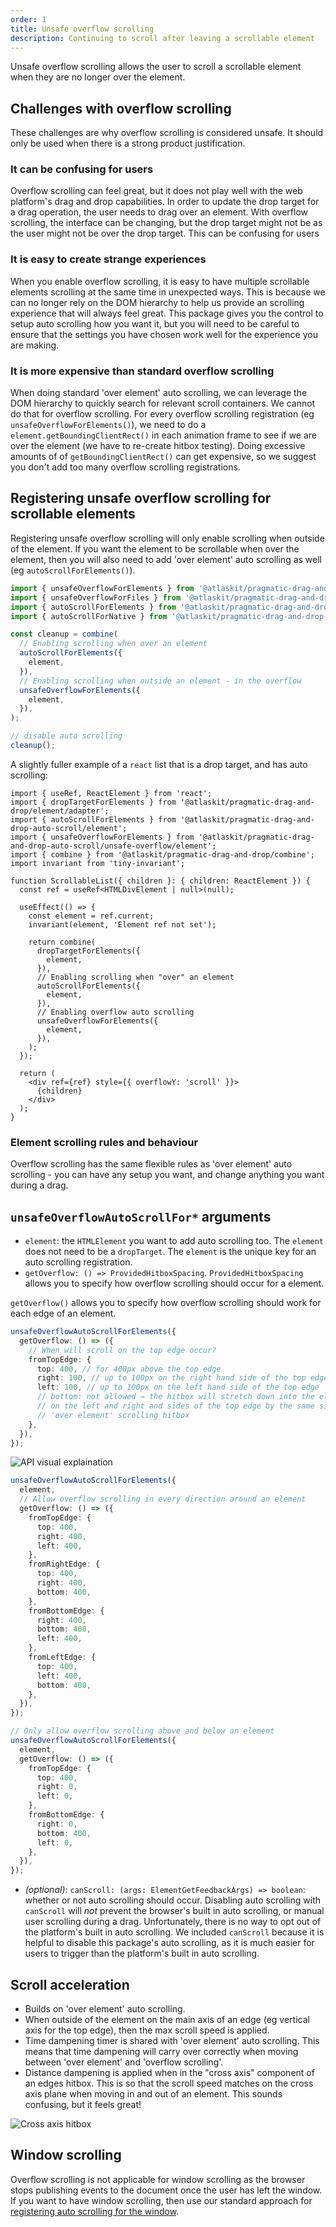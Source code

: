 ```yaml
---
order: 1
title: Unsafe overflow scrolling
description: Continuing to scroll after leaving a scrollable element
---
```



Unsafe overflow scrolling allows the user to scroll a scrollable element when they are no longer over the element.

<Example Component={UnsafeOverflowExample} appearance="showcase-only" />

## Challenges with overflow scrolling

<SectionMessage appearance="warning" title="Avoid overflow scrolling">

These challenges are why overflow scrolling is considered unsafe.
It should only be used when there is a strong product justification.

</SectionMessage>

### It can be confusing for users

Overflow scrolling can feel great, but it does not play well with the web platform's drag and drop capabilities. In order to update the drop target for a drag operation, the user needs to drag over an element. With overflow scrolling, the interface can be changing, but the drop target might not be as the user might not be over the drop target. This can be confusing for users

### It is easy to create strange experiences

When you enable overflow scrolling, it is easy to have multiple scrollable elements scrolling at the same time in unexpected ways. This is because we can no longer rely on the DOM hierarchy to help us provide an scrolling experience that will always feel great. This package gives you the control to setup auto scrolling how you want it, but you will need to be careful to ensure that the settings you have chosen work well for the experience you are making.

### It is more expensive than standard overflow scrolling

When doing standard 'over element' auto scrolling, we can leverage the DOM hierarchy to quickly search for relevant scroll containers. We cannot do that for overflow scrolling. For every overflow scrolling registration (eg `unsafeOverflowForElements()`), we need to do a `element.getBoundingClientRect()` in each animation frame to see if we are over the element (we have to re-create hitbox testing). Doing excessive amounts of of `getBoundingClientRect()` can get expensive, so we suggest you don't add too many overflow scrolling registrations.

## Registering unsafe overflow scrolling for scrollable elements

Registering unsafe overflow scrolling will only enable scrolling when outside of the element. If you want the element to be scrollable when over the element, then you will also need to add 'over element' auto scrolling as well (eg `autoScrollForElements()`).

```ts
import { unsafeOverflowForElements } from '@atlaskit/pragmatic-drag-and-drop-auto-scroll/unsafe-overflow/element';
import { unsafeOverflowForFiles } from '@atlaskit/pragmatic-drag-and-drop-auto-scroll/unsafe-overflow/file';
import { autoScrollForElements } from '@atlaskit/pragmatic-drag-and-drop-auto-scroll/element';
import { autoScrollForNative } from '@atlaskit/pragmatic-drag-and-drop-auto-scroll/file';

const cleanup = combine(
  // Enabling scrolling when over an element
  autoScrollForElements({
    element,
  }),
  // Enabling scrolling when outside an element - in the overflow
  unsafeOverflowForElements({
    element,
  }),
);

// disable auto scrolling
cleanup();
```

A slightly fuller example of a `react` list that is a drop target, and has auto scrolling:

```tsx
import { useRef, ReactElement } from 'react';
import { dropTargetForElements } from '@atlaskit/pragmatic-drag-and-drop/element/adapter';
import { autoScrollForElements } from '@atlaskit/pragmatic-drag-and-drop-auto-scroll/element';
import { unsafeOverflowForElements } from '@atlaskit/pragmatic-drag-and-drop-auto-scroll/unsafe-overflow/element';
import { combine } from '@atlaskit/pragmatic-drag-and-drop/combine';
import invariant from 'tiny-invariant';

function ScrollableList({ children }: { children: ReactElement }) {
  const ref = useRef<HTMLDivElement | null>(null);

  useEffect(() => {
    const element = ref.current;
    invariant(element, 'Element ref not set');

    return combine(
      dropTargetForElements({
        element,
      }),
      // Enabling scrolling when "over" an element
      autoScrollForElements({
        element,
      }),
      // Enabling overflow auto scrolling
      unsafeOverflowForElements({
        element,
      }),
    );
  });

  return (
    <div ref={ref} style={{ overflowY: 'scroll' }}>
      {children}
    </div>
  );
}
```

### Element scrolling rules and behaviour

Overflow scrolling has the same flexible rules as 'over element' auto scrolling - you can have any setup you want, and change anything you want during a drag.

## `unsafeOverflowAutoScrollFor*` arguments

- `element`: the `HTMLElement` you want to add auto scrolling too. The `element` does not need to be a `dropTarget`. The `element` is the unique key for an auto scrolling registration.
- `getOverflow: () => ProvidedHitboxSpacing`. `ProvidedHitboxSpacing` allows you to specify how overflow scrolling should occur for a element.

`getOverflow()` allows you to specify how overflow scrolling should work for each edge of an element.

```ts
unsafeOverflowAutoScrollForElements({
  getOverflow: () => ({
    // When will scroll on the top edge occur?
    fromTopEdge: {
      top: 400, // for 400px above the top edge
      right: 100, // up to 100px on the right hand side of the top edge
      left: 100, // up to 100px on the left hand side of the top edge
      // bottom: not allowed → the hitbox will stretch down into the element
      // on the left and right and sides of the top edge by the same size as the
      // 'over element' scrolling hitbox
    },
  }),
});
```

![API visual explaination](images/from-top-edge-example.jpg)

```ts
unsafeOverflowAutoScrollForElements({
  element,
  // Allow overflow scrolling in every direction around an element
  getOverflow: () => ({
    fromTopEdge: {
      top: 400,
      right: 400,
      left: 400,
    },
    fromRightEdge: {
      top: 400,
      right: 400,
      bottom: 400,
    },
    fromBottomEdge: {
      right: 400,
      bottom: 400,
      left: 400,
    },
    fromLeftEdge: {
      top: 400,
      left: 400,
      bottom: 400,
    },
  }),
});

// Only allow overflow scrolling above and below an element
unsafeOverflowAutoScrollForElements({
  element,
  getOverflow: () => ({
    fromTopEdge: {
      top: 400,
      right: 0,
      left: 0,
    },
    fromBottomEdge: {
      right: 0,
      bottom: 400,
      left: 0,
    },
  }),
});
```

- _(optional)_: `canScroll: (args: ElementGetFeedbackArgs) => boolean`: whether or not auto scrolling should occur. Disabling auto scrolling with `canScroll` will _not_ prevent the browser's built in auto scrolling, or manual user scrolling during a drag. Unfortunately, there is no way to opt out of the platform's built in auto scrolling. We included `canScroll` because it is helpful to disable this package's auto scrolling, as it is much easier for users to trigger than the platform's built in auto scrolling.

## Scroll acceleration

- Builds on 'over element' auto scrolling.
- When outside of the element on the main axis of an edge (eg vertical axis for the top edge), then the max scroll speed is applied.
- Time dampening timer is shared with 'over element' auto scrolling. This means that time dampening will carry over correctly when moving between 'over element' and 'overflow scrolling'.
- Distance dampening is applied when in the "cross axis" component of an edges hitbox. This is so that the scroll speed matches on the cross axis plane when moving in and out of an element. This sounds confusing, but it feels great!

![Cross axis hitbox](images/from-top-edge-example.jpg)

## Window scrolling

Overflow scrolling is not applicable for window scrolling as the browser stops publishing events to the document once the user has left the window. If you want to have window scrolling, then use our standard approach for [registering auto scrolling for the window](./about#registering-auto-scrolling-for-the-window).
